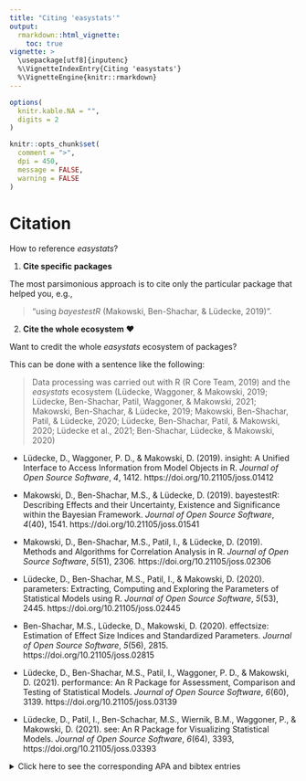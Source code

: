 ```yaml
---
title: "Citing 'easystats'"
output: 
  rmarkdown::html_vignette:
    toc: true
vignette: >
  \usepackage[utf8]{inputenc}
  %\VignetteIndexEntry{Citing 'easystats'}
  %\VignetteEngine{knitr::rmarkdown}
---
```


```r
options(
  knitr.kable.NA = "",
  digits = 2
)

knitr::opts_chunk$set(
  comment = ">",
  dpi = 450,
  message = FALSE,
  warning = FALSE
)
```

# Citation

How to reference *easystats*?

1. **Cite specific packages**

The most parsimonious approach is to cite only the particular package that
helped you, e.g., 

> "using *bayestestR* (Makowski, Ben-Shachar, & Lüdecke, 2019)".

2. **Cite the whole ecosystem** ❤️

Want to credit the whole *easystats* ecosystem of packages? 

This can be done with a sentence like the following:

> Data processing was carried out with R (R Core Team, 2019) and the *easystats*
ecosystem (Lüdecke, Waggoner, & Makowski, 2019; Lüdecke, Ben-Shachar, Patil,
Waggoner, & Makowski, 2021; Makowski, Ben-Shachar, & Lüdecke, 2019; Makowski,
Ben-Shachar, Patil, & Lüdecke, 2020; Lüdecke, Ben-Shachar, Patil, & Makowski,
2020; Lüdecke et al., 2021; Ben-Shachar, Lüdecke, & Makowski, 2020)

- Lüdecke, D., Waggoner, P. D., & Makowski, D. (2019). insight: A Unified
  Interface to Access Information from Model Objects in R. _Journal of Open
  Source Software_, *4*, 1412. https://doi.org/10.21105/joss.01412

- Makowski, D., Ben-Shachar, M.S., & Lüdecke, D. (2019). bayestestR: Describing
  Effects and their Uncertainty, Existence and Significance within the Bayesian
  Framework. _Journal of Open Source Software_, *4*(40), 1541.
  https://doi.org/10.21105/joss.01541

- Makowski, D., Ben-Shachar, M.S., Patil, I., & Lüdecke, D. (2019). Methods and
  Algorithms for Correlation Analysis in R. _Journal of Open Source Software_,
  *5*(51), 2306. https://doi.org/10.21105/joss.02306

- Lüdecke, D., Ben-Shachar, M.S., Patil, I., & Makowski, D. (2020). parameters:
  Extracting, Computing and Exploring the Parameters of Statistical Models using
  R. _Journal of Open Source Software_, *5*(53), 2445.
  https://doi.org/10.21105/joss.02445

- Ben-Shachar, M.S., Lüdecke, D., Makowski, D. (2020). effectsize: Estimation of
  Effect Size Indices and Standardized Parameters. _Journal of Open Source
  Software_, *5*(56), 2815. https://doi.org/10.21105/joss.02815

- Lüdecke, D., Ben-Shachar, M.S., Patil, I., Waggoner, P. D., & Makowski, D.
  (2021). performance: An R Package for Assessment, Comparison and Testing of
  Statistical Models. _Journal of Open Source Software_, _6_(60), 3139.
  https://doi.org/10.21105/joss.03139

- Lüdecke, D., Patil, I., Ben-Schachar, M.S., Wiernik, B.M., Waggoner, P., &
  Makowski, D. (2021). see: An R Package for Visualizing Statistical Models.
  _Journal of Open Source Software_, _6_(64), 3393,
  https://doi.org/10.21105/joss.03393

<details> <summary>Click here to see the corresponding APA and bibtex
entries</summary>

<br>

```
@article{ludecke2019insight,
	journal = {Journal of Open Source Software},
	doi = {10.21105/joss.01412},
	issn = {2475-9066},
	number = {38},
	publisher = {The Open Journal},
	title = {insight: A Unified Interface to Access Information from Model Objects in R},
	url = {http://dx.doi.org/10.21105/joss.01412},
	volume = {4},
	author = {Lüdecke, Daniel and Waggoner, Philip and Makowski, Dominique},
	pages = {1412},
	date = {2019-06-25},
	year = {2019},
	month = {6},
	day = {25}
}


@article{makowski2019bayestestr,
	title = {{bayestestR}: {Describing} {Effects} and their {Uncertainty}, {Existence} and {Significance} within the {Bayesian} {Framework}},
	volume = {4},
	issn = {2475-9066},
	shorttitle = {{bayestestR}},
	url = {https://joss.theoj.org/papers/10.21105/joss.01541},
	doi = {10.21105/joss.01541},
	number = {40},
	urldate = {2019-08-13},
	journal = {Journal of Open Source Software},
	author = {Makowski, Dominique and Ben-Shachar, Mattan S. and Lüdecke, Daniel},
	month = aug,
	year = {2019},
	pages = {1541}
}

@article{makowski2020correlation,
  doi={10.21105/joss.02306},
  title={Methods and Algorithms for Correlation Analysis in R},
  author={Makowski, Dominique and Ben-Shachar, Mattan S. and Patil, Indrajeet and L{\"u}decke, Daniel},
  journal={Journal of Open Source Software},
  volume={5},
  number={51},
  pages={2306},
  year={2020}
}

@article{ludecke20202parameters,
  title = {parameters: Extracting, Computing and Exploring the Parameters of Statistical Models using {R}.},
  volume = {5},
  doi = {10.21105/joss.02445},
  number = {53},
  journal = {Journal of Open Source Software},
  author = {Daniel Lüdecke and Mattan S. Ben-Shachar and Indrajeet Patil and Dominique Makowski},
  year = {2020},
  pages = {2445},
}

@article{benchashar2020effectsize,
  title = {{e}ffectsize: Estimation of Effect Size Indices and Standardized Parameters},
  author = {Mattan S. Ben-Shachar and Daniel Lüdecke and Dominique Makowski},
  year = {2020},
  journal = {Journal of Open Source Software},
  volume = {5},
  number = {56},
  pages = {2815},
  publisher = {The Open Journal},
  doi = {10.21105/joss.02815},
  url = {https://doi.org/10.21105/joss.02815},
}

@Article{Lüdecke2021performance,
    title = {{performance}: An {R} Package for Assessment, Comparison and Testing of Statistical Models},
    author = {Daniel Lüdecke and Mattan S. Ben-Shachar and Indrajeet Patil and Philip Waggoner and Dominique Makowski},
    year = {2021},
    journal = {Journal of Open Source Software},
    volume = {6},
    number = {60},
    pages = {3139},
    doi = {10.21105/joss.03139},
  }
  
@Article{Lüdecke2021see,
    title = {{see}: An {R} Package for Visualizing Statistical Models},
    author = {Daniel Lüdecke and Indrajeet Patil and Mattan S. Ben-Shachar and Brenton M. Wiernik and Philip Waggoner and Dominique Makowski},
    journal = {Journal of Open Source Software},
    year = {2021},
    volume = {6},
    number = {64},
    pages = {3393},
    doi = {10.21105/joss.03393},
  }
  
```
</details>
